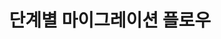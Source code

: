 ---
title: "단계별 마이그레이션 플로우"
description: "v1 → sandbox → v1 구조의 2단계 전환 방식과 시기별로 수행해야 할 작업을 정리합니다."
---